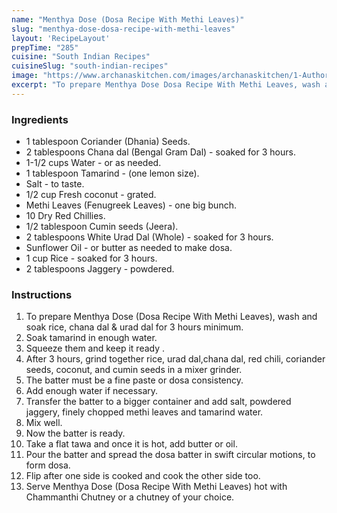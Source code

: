 ---
name: "Menthya Dose (Dosa Recipe With Methi Leaves)"
slug: "menthya-dose-dosa-recipe-with-methi-leaves"
layout: 'RecipeLayout'
prepTime: "285"
cuisine: "South Indian Recipes"
cuisineSlug: "south-indian-recipes"
image: "https://www.archanaskitchen.com/images/archanaskitchen/1-Author/neerusrikanth/Methia_Dosai__Dosa_Made_with_Methi_Leaves.jpg"
excerpt: "To prepare Menthya Dose Dosa Recipe With Methi Leaves, wash and soak rice, chana dal  urad dal for 3 hours minimum"
---

### Ingredients

- 1 tablespoon Coriander (Dhania) Seeds.
- 2 tablespoons Chana dal (Bengal Gram Dal) - soaked for 3 hours.
- 1-1/2 cups Water - or as needed.
- 1 tablespoon Tamarind - (one lemon size).
- Salt - to taste.
- 1/2 cup Fresh coconut - grated.
- Methi Leaves (Fenugreek Leaves) - one big bunch.
- 10 Dry Red Chillies.
- 1/2 tablespoon Cumin seeds (Jeera).
- 2 tablespoons White Urad Dal (Whole) - soaked for 3 hours.
- Sunflower Oil - or butter as needed to make dosa.
- 1 cup Rice - soaked for 3 hours.
- 2 tablespoons Jaggery - powdered.

### Instructions

1. To prepare Menthya Dose (Dosa Recipe With Methi Leaves), wash and soak rice, chana dal & urad dal for 3 hours minimum.
1. Soak tamarind in enough water.
1. Squeeze them and keep it ready .
1. After 3 hours, grind together rice, urad dal,chana dal, red chili, coriander seeds, coconut, and cumin seeds in a mixer grinder.
1. The batter must be a fine paste or dosa consistency.
1. Add enough water if necessary.
1. Transfer the batter to a bigger container and add salt, powdered jaggery, finely chopped methi leaves and tamarind water.
1. Mix well.
1. Now the batter is ready.
1. Take a flat tawa and once it is hot, add butter or oil.
1. Pour the batter and spread the dosa batter in swift circular motions, to form dosa.
1. Flip after one side is cooked and cook the other side too.
1. Serve Menthya Dose (Dosa Recipe With Methi Leaves) hot with Chammanthi Chutney or a chutney of your choice.
